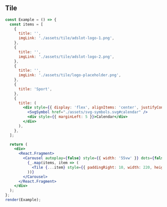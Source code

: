 
## Tile

```jsx live=true
const Example = () => {
  const items = [
    {
      title: '',
      imgLink: './assets/tile/adslot-logo-1.png',
    },
    {
      title: '',
      imgLink: './assets/tile/adslot-logo-2.png',
    },
    {
      title: '',
      imgLink: './assets/tile/logo-placeholder.png',
    },
    {
      title: 'Sport',
    },
    {
      title: (
        <div style={{ display: 'flex', alignItems: 'center', justifyContent: 'center', lineHeight: '16px' }}>
          <SvgSymbol href="./assets/svg-symbols.svg#calendar" />
          <div style={{ marginLeft: 5 }}>Calendar</div>
        </div>
      ),
    },
  ];

  return (
    <div>
      <React.Fragment>
        <Carousel autoplay={false} style={{ width: '55vw' }} dots={false}>
          {_.map(items, item => (
            <Tile {...item} style={{ paddingRight: 10, width: 220, height: 300 }} />
          ))}
        </Carousel>
      </React.Fragment>
    </div>
  );
};
render(Example);
```

<Props componentName="Tile" />
